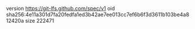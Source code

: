version https://git-lfs.github.com/spec/v1
oid sha256:4e11a301d7fa20fedfa1ed3b42ae7ee013cc7ef6b6f3d3611b103be4a812420a
size 222471

